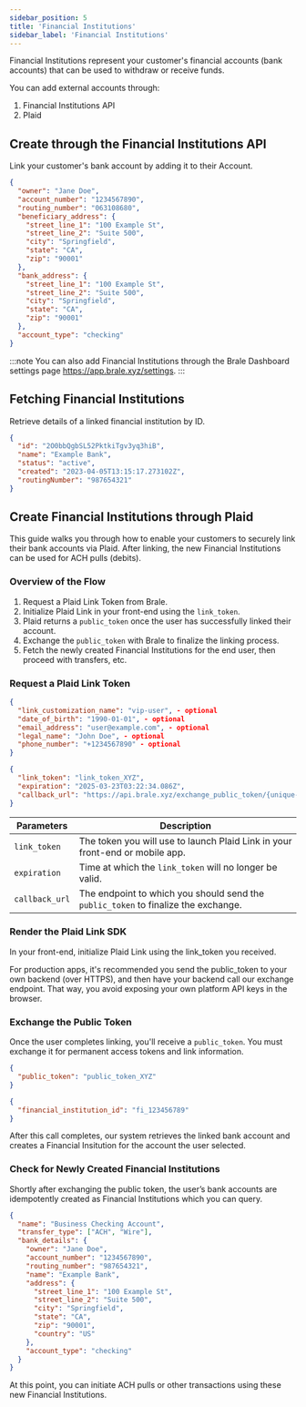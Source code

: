 ```yaml
---
sidebar_position: 5
title: 'Financial Institutions'
sidebar_label: 'Financial Institutions'
---
```


<p class="intro-subheading">
  Financial Institutions represent your customer's financial accounts (bank accounts) that can be
  used to withdraw or receive funds.
</p>

You can add external accounts through:

1. Financial Institutions API
2. Plaid

## Create through the Financial Institutions API

Link your customer's bank account by adding it to their Account.

<HTTPMethod
  method="POST"
  endpoint="https://api.brale.xyz/accounts/account_id/financial-institutions/external"
/>

```json title="Request"
{
  "owner": "Jane Doe",
  "account_number": "1234567890",
  "routing_number": "063108680",
  "beneficiary_address": {
    "street_line_1": "100 Example St",
    "street_line_2": "Suite 500",
    "city": "Springfield",
    "state": "CA",
    "zip": "90001"
  },
  "bank_address": {
    "street_line_1": "100 Example St",
    "street_line_2": "Suite 500",
    "city": "Springfield",
    "state": "CA",
    "zip": "90001"
  },
  "account_type": "checking"
}
```

:::note
You can also add Financial Institutions through the Brale Dashboard settings page https://app.brale.xyz/settings.
:::

## Fetching Financial Institutions

Retrieve details of a linked financial institution by ID.

<HTTPMethod
  method="GET"
  endpoint="https://api.brale.xyz/accounts/account_id/financial-institutions/:id"
/>

```json title="Response"
{
  "id": "2O0bbQgbSL52PktkiTgv3yq3hiB",
  "name": "Example Bank",
  "status": "active",
  "created": "2023-04-05T13:15:17.273102Z",
  "routingNumber": "987654321"
}
```

## Create Financial Institutions through Plaid

This guide walks you through how to enable your customers to securely link their bank accounts via Plaid. After linking, the new Financial Institutions can be used for ACH pulls (debits).

### Overview of the Flow

1. Request a Plaid Link Token from Brale.
2. Initialize Plaid Link in your front-end using the `link_token`.
3. Plaid returns a `public_token` once the user has successfully linked their account.
4. Exchange the `public_token` with Brale to finalize the linking process.
5. Fetch the newly created Financial Institutions for the end user, then proceed with transfers, etc.

### Request a Plaid Link Token

<HTTPMethod
  method="POST"
  endpoint="https://api.brale.xyz/accounts/account_id/financial-institutions/plaid/link_token"
/>

```json title="Request"
{
  "link_customization_name": "vip-user", - optional
  "date_of_birth": "1990-01-01", - optional
  "email_address": "user@example.com", - optional
  "legal_name": "John Doe", - optional
  "phone_number": "+1234567890" - optional
}
```

```json title="Response"
{
  "link_token": "link_token_XYZ",
  "expiration": "2025-03-23T03:22:34.086Z",
  "callback_url": "https://api.brale.xyz/exchange_public_token/{unique-id}"
}
```

| Parameters     | Description                                                                        |
| -------------- | ---------------------------------------------------------------------------------- |
| `link_token`   | The token you will use to launch Plaid Link in your front-end or mobile app.       |
| `expiration`   | Time at which the `link_token` will no longer be valid.                            |
| `callback_url` | The endpoint to which you should send the `public_token` to finalize the exchange. |

### Render the Plaid Link SDK

In your front-end, initialize Plaid Link using the link_token you received.

For production apps, it's recommended you send the public_token to your own backend (over HTTPS), and then have your backend call our exchange endpoint. That way, you avoid exposing your own platform API keys in the browser.

### Exchange the Public Token

Once the user completes linking, you'll receive a `public_token`. You must exchange it for permanent access tokens and link information.

<HTTPMethod
  method="POST"
  endpoint="https://api.brale.xyz/accounts/account_id/financial-institutions/register-account"
/>

```json title="Request"
{
  "public_token": "public_token_XYZ"
}
```

```json title="Response"
{
  "financial_institution_id": "fi_123456789"
}
```

After this call completes, our system retrieves the linked bank account and creates a Financial Insitution for the account the user selected.

### Check for Newly Created Financial Institutions

Shortly after exchanging the public token, the user’s bank accounts are idempotently created as Financial Institutions which you can query.

<HTTPMethod
  method="GET"
  endpoint="https://api.brale.xyz/accounts/account_id/financial-institutions/:id"
/>

```json title="Response"
{
  "name": "Business Checking Account",
  "transfer_type": ["ACH", "Wire"],
  "bank_details": {
    "owner": "Jane Doe",
    "account_number": "1234567890",
    "routing_number": "987654321",
    "name": "Example Bank",
    "address": {
      "street_line_1": "100 Example St",
      "street_line_2": "Suite 500",
      "city": "Springfield",
      "state": "CA",
      "zip": "90001",
      "country": "US"
    },
    "account_type": "checking"
  }
}
```

At this point, you can initiate ACH pulls or other transactions using these new Financial Institutions.
